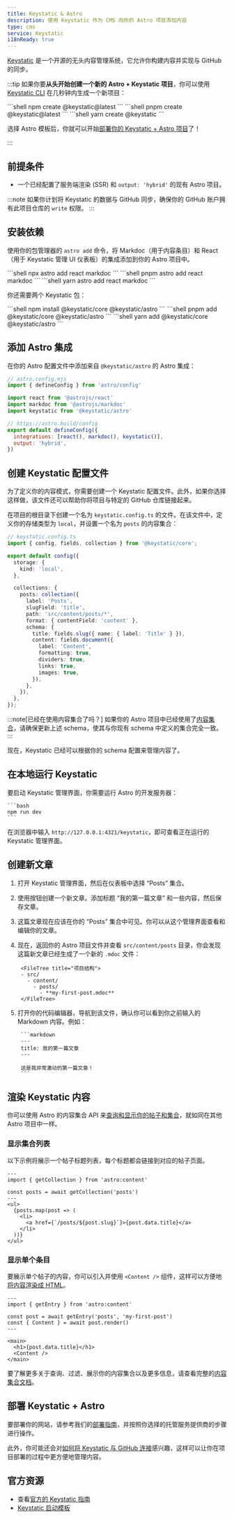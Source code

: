```yaml
---
title: Keystatic & Astro
description: 使用 Keystatic 作为 CMS 向你的 Astro 项目添加内容
type: cms
service: Keystatic
i18nReady: true
---
```


[Keystatic](https://keystatic.com/) 是一个开源的无头内容管理系统，它允许你构建内容并实现与 GitHub 的同步。

:::tip
如果你要**从头开始创建一个新的 Astro + Keystatic 项目**，你可以使用 [Keystatic CLI](https://keystatic.com/docs/quick-start#keystatic-cli) 在几秒钟内生成一个新项目：

<PackageManagerTabs>
  <Fragment slot="npm">
  ```shell
  npm create @keystatic@latest
  ```
  </Fragment>
  <Fragment slot="pnpm">
  ```shell
  pnpm create @keystatic@latest
  ```
  </Fragment>
  <Fragment slot="yarn">
  ```shell
  yarn create @keystatic
  ```
  </Fragment>
</PackageManagerTabs>

选择 Astro 模板后，你就可以开始[部署你的 Keystatic + Astro 项目](#deploying-keystatic--astro)了！

:::

## 前提条件

- 一个已经配置了服务端渲染 (SSR) 和 `output: 'hybrid'` 的现有 Astro 项目。

:::note
如果你计划将 Keystatic 的数据与 GitHub 同步，确保你的 GitHub 账户拥有此项目仓库的 `write` 权限。
:::

## 安装依赖

使用你的包管理器的 `astro add` 命令，将 Markdoc（用于内容条目）和 React（用于 Keystatic 管理 UI 仪表板）的集成添加到你的 Astro 项目中。

<PackageManagerTabs>
  <Fragment slot="npm">
  ```shell
  npx astro add react markdoc
  ```
  </Fragment>
  <Fragment slot="pnpm">
  ```shell
  pnpm astro add react markdoc
  ```
  </Fragment>
  <Fragment slot="yarn">
  ```shell
  yarn astro add react markdoc
  ```
  </Fragment>
</PackageManagerTabs>

你还需要两个 Keystatic 包：

<PackageManagerTabs>
  <Fragment slot="npm">
  ```shell
  npm install @keystatic/core @keystatic/astro
  ```
  </Fragment>
  <Fragment slot="pnpm">
  ```shell
  pnpm add @keystatic/core @keystatic/astro
  ```
  </Fragment>
  <Fragment slot="yarn">
  ```shell
  yarn add @keystatic/core @keystatic/astro
  ```
  </Fragment>
</PackageManagerTabs>

## 添加 Astro 集成

在你的 Astro 配置文件中添加来自 `@keystatic/astro` 的 Astro 集成：

```js  ins={6} ins=", keystatic()"
// astro.config.mjs
import { defineConfig } from 'astro/config'

import react from '@astrojs/react'
import markdoc from '@astrojs/markdoc'
import keystatic from '@keystatic/astro'

// https://astro.build/config
export default defineConfig({
  integrations: [react(), markdoc(), keystatic()],
  output: 'hybrid',
})
```

## 创建 Keystatic 配置文件

为了定义你的内容模式，你需要创建一个 Keystatic 配置文件。此外，如果你选择这样做，该文件还可以帮助你将项目与特定的 GitHub 仓库链接起来。

在项目的根目录下创建一个名为 `keystatic.config.ts` 的文件。在该文件中，定义你的存储类型为 `local`，并设置一个名为 `posts` 的内容集合：

```ts {8-25}
// keystatic.config.ts
import { config, fields, collection } from '@keystatic/core';

export default config({
  storage: {
    kind: 'local',
  },

  collections: {
    posts: collection({
      label: 'Posts',
      slugField: 'title',
      path: 'src/content/posts/*',
      format: { contentField: 'content' },
      schema: {
        title: fields.slug({ name: { label: 'Title' } }),
        content: fields.document({
          label: 'Content',
          formatting: true,
          dividers: true,
          links: true,
          images: true,
        }),
      },
    }),
  },
});
```

:::note[已经在使用内容集合了吗？]
如果你的 Astro 项目中已经使用了[内容集合](/zh-cn/guides/content-collections/#定义集合)，请确保更新上述 schema，使其与你现有 schema 中定义的集合完全一致。
:::

现在，Keystatic 已经可以根据你的 schema 配置来管理内容了。

## 在本地运行 Keystatic

要启动 Keystatic 管理界面，你需要运行 Astro 的开发服务器：

    ```bash
    npm run dev
    ```

在浏览器中输入 `http://127.0.0.1:4321/keystatic`，即可查看正在运行的 Keystatic 管理界面。


## 创建新文章

1. 打开 Keystatic 管理界面，然后在仪表板中选择 “Posts” 集合。

2. 使用按钮创建一个新文章。添加标题 “我的第一篇文章” 和一些内容，然后保存文章。
 
3. 这篇文章现在应该在你的 “Posts” 集合中可见。你可以从这个管理界面查看和编辑你的文章。
 
4. 现在，返回你的 Astro 项目文件并查看 `src/content/posts` 目录，你会发现这篇新文章已经生成了一个新的 `.mdoc` 文件：

		<FileTree title="项目结构">
		- src/
		  - content/
		    - posts/
		      - **my-first-post.mdoc**
		</FileTree>

5. 打开你的代码编辑器，导航到该文件，确认你可以看到你之前输入的 Markdown 内容。例如：

		```markdown
		---
		title: 我的第一篇文章
		---
		
		这是我非常激动的第一篇文章！
		```

## 渲染 Keystatic 内容

你可以使用 Astro 的内容集合 API 来[查询和显示你的帖子和集合](/zh-cn/guides/content-collections/#查询集合)，就如同在其他 Astro 项目中一样。

### 显示集合列表

以下示例将展示一个帖子标题列表，每个标题都会链接到对应的帖子页面。

```tsx {4}
---
import { getCollection } from 'astro:content'

const posts = await getCollection('posts')
---
<ul>
  {posts.map(post => (
    <li>
      <a href={`/posts/${post.slug}`}>{post.data.title}</a>
    </li>
  ))}
</ul>
```

### 显示单个条目

要展示单个帖子的内容，你可以引入并使用 `<Content />` 组件，这样可以方便地[将内容渲染成 HTML](/zh-cn/guides/content-collections/#将内容渲染成-html)。

```tsx {4-5}
---
import { getEntry } from 'astro:content'

const post = await getEntry('posts', 'my-first-post')
const { Content } = await post.render()
---

<main>
  <h1>{post.data.title}</h1>
  <Content />
</main>

```

要了解更多关于查询、过滤、展示你的内容集合以及更多信息，请查看完整的[内容集合文档](/zh-cn/guides/content-collections/)。
## 部署 Keystatic + Astro

要部署你的网站，请参考我们的[部署指南](/zh-cn/guides/deploy/)，并按照你选择的托管服务提供商的步骤进行操作。

此外，你可能还会对[如何将 Keystatic 与 GitHub 连接](https://keystatic.com/docs/connect-to-github)感兴趣，这样可以让你在项目部署的过程中更方便地管理内容。

## 官方资源

- 查看[官方的 Keystatic 指南](https://keystatic.com/docs/installation-astro)
- [Keystatic 启动模板](https://github.com/Thinkmill/keystatic/tree/main/templates/astro)